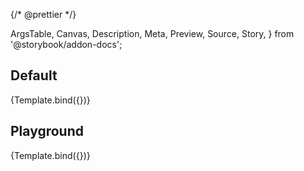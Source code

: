 {/* @prettier */}

  ArgsTable,
  Canvas,
  Description,
  Meta,
  Preview,
  Source,
  Story,
} from '@storybook/addon-docs';


<Meta title="Molecules/SearchBar" component={SearchBar} argTypes={argTypes} />

<Description of={SearchBar} />

## Default

<Canvas>
  <Story name="Default" args={{}}>
    {Template.bind({})}
  </Story>
</Canvas>

## Playground

<Canvas isColumn>
  <Source language="jsx" story="Playground" />
  <Story name="Playground" args={{}}>
    {Template.bind({})}
  </Story>
  <ArgsTable story="Playground" />
</Canvas>
